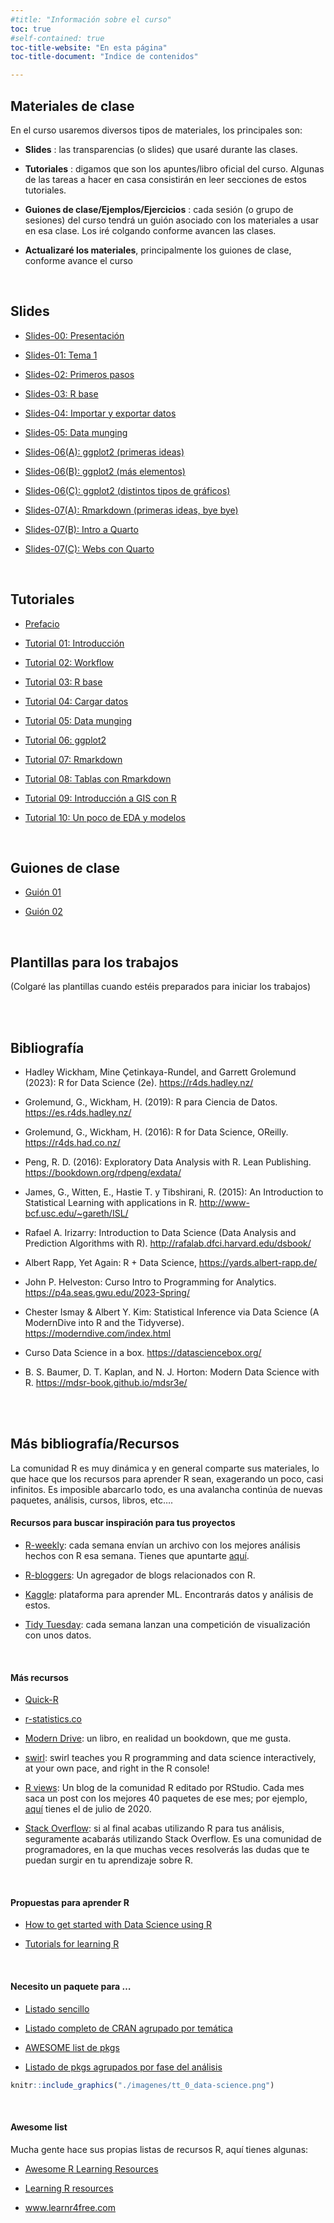 ```yaml
---
#title: "Información sobre el curso"
toc: true
#self-contained: true
toc-title-website: "En esta página"
toc-title-document: "Indice de contenidos"

---
```


::: {.callout-note appearance="default" icon="false"}
## Materiales de clase

En el curso usaremos diversos tipos de materiales, los principales son: 

-   **Slides** : las transparencias (o slides) que usaré durante las clases. 


-   **Tutoriales** : digamos que son los apuntes/libro oficial del curso. Algunas de las tareas a hacer en casa consistirán en leer secciones de estos tutoriales. 

-   **Guiones de clase/Ejemplos/Ejercicios** : cada sesión (o grupo de sesiones) del curso tendrá un guión asociado con los materiales a usar en esa clase. Los iré colgando conforme avancen las clases.

:::


::: {.callout-warning appearance="minimal" icon="false"}

- **Actualizaré los materiales**, principalmente los guiones de clase, conforme avance el curso

:::

<br>


## Slides


- [Slides-00: Presentación](./materiales/slides_00_presentacion-curso.html){target="_blank"}

- [Slides-01: Tema 1](./materiales/slides_01_intro_v3.html){target="_blank"}

- [Slides-02: Primeros pasos](./materiales/slides_02_primeros-pasos.html){target="_blank"}

- [Slides-03: R base](./materiales/slides_03_R-base-01.html){target="_blank"}

- [Slides-04: Importar y exportar datos](./materiales/slides_04_cargar-datos.html){target="_blank"}

- [Slides-05: Data munging](./materiales/slides_05_data-munging.html){target="_blank"}

- [Slides-06(A): ggplot2 (primeras ideas)](./materiales/slides_06_ggplot2_A.html){target="_blank"}

- [Slides-06(B): ggplot2 (más elementos)](./materiales/slides_06_ggplot2_B.html){target="_blank"}

- [Slides-06(C): ggplot2 (distintos tipos de gráficos)](./materiales/slides_06_ggplot2_C.html){target="_blank"}

- [Slides-07(A): Rmarkdown (primeras ideas, bye bye)](./materiales/slides_07a_rmarkdown.html){target="_blank"}

- [Slides-07(B): Intro a Quarto](./materiales/slides_07b_intro-a-Quarto.html){target="_blank"}

- [Slides-07(C): Webs con Quarto](./materiales/slides_07c_webs-con-quarto.html){target="_blank"}

<br>


## Tutoriales


- [Prefacio](./materiales/tt_00_prefacio.html){target="_blank"}

- [Tutorial 01: Introducción](./materiales/tt_01_introduccion.html){target="_blank"} 

- [Tutorial 02: Workflow](./materiales/tt_02_primeros-pasos-con-R.html){target="_blank"} 

- [Tutorial 03: R base](./materiales/tt_03_R-base.html){target="_blank"} 

- [Tutorial 04: Cargar datos](./materiales/tt_04_cargar_datos.html){target="_blank"} 

- [Tutorial 05: Data munging](./materiales/tt_05_data-munging.html){target="_blank"} 

- [Tutorial 06: ggplot2](./materiales/tt_06_ggplot2.html){target="_blank"} 

- [Tutorial 07: Rmarkdown](./materiales/tt_07_Rmarkdown.html){target="_blank"} 

- [Tutorial 08: Tablas con Rmarkdown](./materiales/tt_08_tablas-Rmarkdown.html){target="_blank"} 

- [Tutorial 09: Introducción a GIS con R](./materiales/tt_09_GIS-con-R.html){target="_blank"} 

- [Tutorial 10: Un poco de EDA y modelos](./materiales/tt_10_EDA.html){target="_blank"} 


<br>

## Guiones de clase

- [Guión 01](./guiones/guion_01.zip){target="_blank"} 

- [Guión 02](./guiones/guion_02.zip){target="_blank"} 


<br>

## Plantillas para los trabajos

(Colgaré las plantillas cuando estéis preparados para iniciar los trabajos)


<br><br>

## Bibliografía

-   Hadley Wickham, Mine Çetinkaya-Rundel, and Garrett Grolemund (2023): R for Data Science (2e). <https://r4ds.hadley.nz/>

-   Grolemund, G., Wickham, H. (2019): R para Ciencia de Datos. <https://es.r4ds.hadley.nz/>

-   Grolemund, G., Wickham, H. (2016): R for Data Science, OReilly. <https://r4ds.had.co.nz/>

-   Peng, R. D. (2016): Exploratory Data Analysis with R. Lean Publishing. <https://bookdown.org/rdpeng/exdata/>

-   James, G., Witten, E., Hastie T. y Tibshirani, R. (2015): An Introduction to Statistical Learning with applications in R. <http://www-bcf.usc.edu/~gareth/ISL/>


- Rafael A. Irizarry: Introduction to Data Science (Data Analysis and Prediction Algorithms with R). <http://rafalab.dfci.harvard.edu/dsbook/>

- Albert Rapp, Yet Again: R + Data Science, <https://yards.albert-rapp.de/>

- John P. Helveston: Curso Intro to Programming for Analytics. <https://p4a.seas.gwu.edu/2023-Spring/>


- Chester Ismay & Albert Y. Kim: Statistical Inference via Data Science (A ModernDive into R and the Tidyverse). <https://moderndive.com/index.html>

- Curso Data Science in a box. <https://datasciencebox.org/>

- B. S. Baumer, D. T. Kaplan, and N. J. Horton: Modern Data Science with R. <https://mdsr-book.github.io/mdsr3e/>

<br><br>

## Más bibliografía/Recursos


La comunidad R es muy dinámica y en general comparte sus materiales, lo que hace que los recursos para aprender R sean, exagerando un poco, casi infinitos. Es imposible abarcarlo todo, es una avalancha continúa de nuevas paquetes, análisis, cursos, libros, etc....


#### Recursos para buscar inspiración para tus proyectos

-   [R-weekly](https://rweekly.org/): cada semana envían un archivo con los mejores análisis hechos con R esa semana. Tienes que apuntarte [aquí](https://feedburner.google.com/fb/a/mailverify?uri=rweekly&loc=en_US).

-   [R-bloggers](https://www.r-bloggers.com/): Un agregador de blogs relacionados con R.

-   [Kaggle](https://www.kaggle.com/datasets): plataforma para aprender ML. Encontrarás datos y análisis de estos.

-   [Tidy Tuesday](https://github.com/rfordatascience/tidytuesday): cada semana lanzan una competición de visualización con unos datos.

<br>

#### Más recursos

-   [Quick-R](http://www.statmethods.net/)

-   [r-statistics.co](http://r-statistics.co/)

-   [Modern Drive](https://moderndive.com/): un libro, en realidad un bookdown, que me gusta.

-   [swirl](https://swirlstats.com/): swirl teaches you R programming and data science interactively, at your own pace, and right in the R console!

-   [R views](https://rviews.rstudio.com/): Un blog de la comunidad R editado por RStudio. Cada mes saca un post con los mejores 40 paquetes de ese mes; por ejemplo, [aquí](https://rviews.rstudio.com/2020/08/27/july-2020-top-40-new-cran-packages/) tienes el de julio de 2020.

-   [Stack Overflow](http://stackoverflow.com/questions/tagged/r): si al final acabas utilizando R para tus análisis, seguramente acabarás utilizando Stack Overflow. Es una comunidad de programadores, en la que muchas veces resolverás las dudas que te puedan surgir en tu aprendizaje sobre R.

<br>

#### Propuestas para aprender R

-   [How to get started with Data Science using R](https://www.r-bloggers.com/how-to-get-started-with-data-science-using-r/)

-   [Tutorials for learning R](https://www.r-bloggers.com/how-to-learn-r-2/#h.nl3rvdr3ycsc)

<br>

#### Necesito un paquete para ...

-   [Listado sencillo](https://support.rstudio.com/hc/en-us/articles/201057987-Quick-list-of-useful-R-packages)

-   [Listado completo de CRAN agrupado por temática](https://cran.r-project.org/web/views/)

-   [AWESOME list de pkgs](https://github.com/qinwf/awesome-R)

-   [Listado de pkgs agrupados por fase del análisis](https://github.com/rstudio/RStartHere?utm_content=buffercf5d8&utm_medium=social&utm_source=twitter.com&utm_campaign=buffer)

```r
knitr::include_graphics("./imagenes/tt_0_data-science.png")
```

<br>

#### Awesome list

Mucha gente hace sus propias listas de recursos R, aquí tienes algunas:

-   [Awesome R Learning Resources](https://github.com/iamericfletcher/awesome-r-learning-resources)

-   [Learning R resources](https://github.com/Joscelinrocha/Learning-R-Resources)

-   [www.learnr4free.com](https://www.learnr4free.com/)


::: {.tocify-extend-page data-unique="tocify-extend-page" style="height: 0;"}
:::
